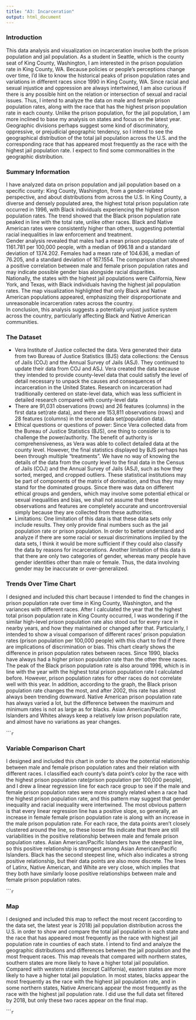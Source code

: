 ```yaml
---
title: "A3: Incarceration"
output: html_document
---
```


### Introduction

This data analysis and visualization on incarceration involve both the prison population and jail population. As a student in Seattle, which is the county seat of King County, Washington, I am interested in the prison population rate in King County, WA. Because policies or people's perceptions change over time, I'd like to know the historical peaks of prison population rates and variations in different races since 1990 in King County, WA. Since racial and sexual injustice and oppression are always intertwined, I am also curious if there is any possible hint on the relation or intersection of sexual and racial issues. Thus, I intend to analyze the data on male and female prison population rates, along with the race that has the highest prison population rate in each county. Unlike the prison population, for the jail population, I am more inclined to base my analysis on states and focus on the latest year. Geographic divisions perhaps suggest some kind of discriminatory, oppressive, or prejudicial geographic tendency, so I intend to see the geographical distribution of the total jail population across the U.S. and the corresponding race that has appeared most frequently as the race with the highest jail population rate. I expect to find some commonalities in the geographic distribution.

### Summary Information

I have analyzed data on prison population and jail population based on a specific county: King County, Washington, from a gender-related perspective, and about distributions from across the U.S. In King County, a diverse and densely populated area, the highest total prison population rate occurred in 1996, with Black individuals experiencing the highest prison population rates. The trend showed that the Black prison population rate peaked in line with the total rate, unlike other races. Black and Native American rates were consistently higher than others, suggesting potential racial inequalities in law enforcement and treatment.  
Gender analysis revealed that males had a mean prison population rate of 1161.781 per 100,000 people, with a median of 996.18 and a standard deviation of 1374.202. Females had a mean rate of 104.636, a median of 76.205, and a standard deviation of 167.1554. The comparison chart showed a positive correlation between male and female prison population rates and may indicate possible gender bias alongside racial disparities.  
Nationally, the states with the highest jail populations were California, New York, and Texas, with Black individuals having the highest jail population rates. The map visualization highlighted that only Black and Native American populations appeared, emphasizing their disproportionate and unreasonable incarceration rates across the country.  
In conclusion, this analysis suggests a potentially unjust justice system across the country, particularly affecting Black and Native American communities.  

### The Dataset

* Vera Institute of Justice collected the data. Vera generated their data from two Bureau of Justice Statistics (BJS) data collections: the Census of Jails (COJ) and the Annual Survey of Jails (ASJ). They continued to update their data from COJ and ASJ. Vera created the data because they intended to provide county-level data that could satisfy the level of detail necessary to unpack the causes and consequences of incarceration in the United States. Research on incarceration had traditionally centered on state-level data, which was less sufficient in detailed research compared with county-level data
* There are 91,031 observations (rows) and 26 features (columns) in the first data set(rate data), and there are 153,811 observations (rows) and 28 features (columns) in the second data set(population data).
* Ethical questions or questions of power: Since Vera collected data from the Bureau of Justice Statistics (BJS), one thing to consider is to challenge the power/authority. The benefit of authority is comprehensiveness, as Vera was able to collect detailed data at the county level. However, the final statistics displayed by BJS perhaps has been through multiple "treatments". We have no way of knowing the details of the data from the county level to the final data in the Census of Jails (COJ) and the Annual Survey of Jails (ASJ), such as how they sorted, merged, and cropped outliers. These statistical institutions may be part of components of the matrix of domination, and thus they may stand for the dominated groups. Since there was data on different ethical groups and genders, which may involve some potential ethical or sexual inequalities and bias, we shall not assume that these observations and features are completely accurate and uncontroversial simply because they are collected from these authorities.
* Limitations: One limitation of this data is that these data sets only include results. They only provide final numbers such as the jail population rate or prison population. In order to better understand and analyze if there are some racial or sexual discriminations implied by the data sets, I think it would be more sufficient if they could also classify the data by reasons for incarcerations. Another limitation of this data is that there are only two categories of gender, whereas many people have gender identities other than male or female. Thus, the data involving gender may be inaccurate or over-generalized.

### Trends Over Time Chart

I designed and included this chart because I intended to find the changes in prison population rate over time in King County, Washington, and the variances with different races. After I calculated the year that the highest total prison population rate in King County occurred, I was wondering if the similar high-level prison population rate also stood out for every race in nearby years, and how they maintained or changed after that. Particularly, I intended to show a visual comparison of different races' prison population rates (prison population per 100,000 people) with this chart to find if there are implications of discrimination or bias. This chart clearly shows the difference in prison population rates between races. Since 1990, blacks have always had a higher prison population rate than the other three races. The peak of the Black prison population rate is also around 1996, which is in line with the year with the highest total prison population rate I calculated before. However, prison population rates for other races do not correlate well with this year. In addition, according to the graph, the Black prison population rate changes the most, and after 2002, this rate has almost always been trending downward. Native American prison population rate has always varied a lot, but the difference between the maximum and minimum rates is not as large as for blacks. Asian American/Pacific Islanders and Whites always keep a relatively low prison population rate, and almost have no variations as year changes.

``````r
```

### Variable Comparison Chart

I designed and included this chart in order to show the potential relationship between male and female prison population rates and their relation with different races. I classified each county's data point's color by the race with the highest prison population rate(prison population per 100,000 people), and I drew a linear regression line for each race group to see if the male and female prison population rates were more strongly related when a race had the highest prison population rate, and this pattern may suggest that gender inequality and racial inequality were intertwined. The most obvious pattern is that every linear regression line has a positive slope, so generally, an increase in female female prison population rate is along with an increase in the male prison population rate. For each race, the data points aren't closely clustered around the line, so these looser fits indicate that there are still variabilities in the positive relationship between male and female prison population rates. Asian American/Pacific Islanders have the steepest line, so this positive relationship is strongest among Asian American/Pacific Islanders. Black has the second steepest line, which also indicates a strong positive relationship, but their data points are also more discrete. The lines of Latinx, Native American, and White are very close, which implies that they both have similarly loose positive relationships between male and female prison population rates.

``````r
```

### Map

I designed and included this map to reflect the most recent (according to the data set, the latest year is 2018) jail population distribution across the U.S. in order to show and compare the total jail population in each state and the race that has appeared most frequently as the race with highest jail population rate in counties of each state. I intend to find and analyze the geographic distributions and differences between the jail population and the most frequent races. This map reveals that compared with northern states, southern states are more likely to have a higher total jail population. Compared with western states (except California), eastern states are more likely to have a higher total jail population. In most states, blacks appear the most frequently as the race with the highest jail population rate, and in some northern states, Native Americans appear the most frequently as the race with the highest jail population rate. I did use the full data set filtered by 2018, but only these two races appear on the final map.

``````r
```
